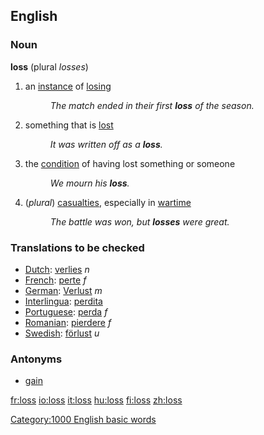 ==English==

{{rank|plan|pain|official|940|loss|spot|wonderful|shook}}

===Noun===
'''loss'''  (plural ''losses'')
# an [[instance]] of [[losing]]
#:''The match ended in their first '''loss''' of the season.''
# something that is [[lost]]
#:''It was written off as a '''loss'''.''
# the [[condition]] of having lost something or someone
#:''We mourn his '''loss'''.''
#(''plural'') [[casualties]], especially in [[wartime]]
#:''The battle was won, but '''losses''' were great.''

===Translations to be checked===
*[[Dutch]]: [[verlies]] ''n''
*[[French]]: [[perte]] ''f''
*[[German]]: [[Verlust]] ''m''
*[[Interlingua]]: [[perdita]]
*[[Portuguese]]: [[perda]] ''f''
*[[Romanian]]: [[pierdere]] ''f''
*[[Swedish]]: [[förlust]] ''u''

===Antonyms===
*[[gain]]

[[Category:1000 English basic words]]

[[fr:loss]]
[[io:loss]]
[[it:loss]]
[[hu:loss]]
[[fi:loss]]
[[zh:loss]]